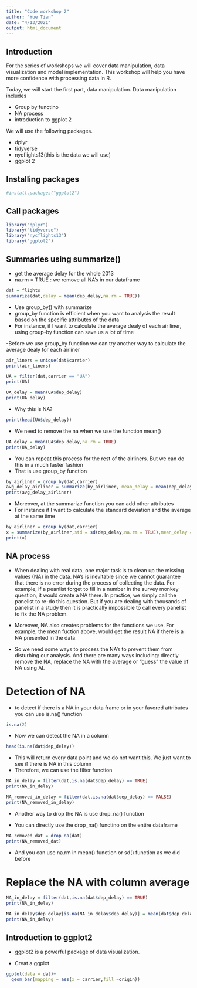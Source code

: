 ```yaml
---
title: "Code workshop 2"
author: "Yue Tian"
date: "4/13/2021"
output: html_document
---
```


## Introduction 

For the series of workshops we will cover data manipulation, data visualization and model implementation.
This workshop will help you have more confidence with processing data in R.

Today, we will start the first part, data manipulation. 
Data manipulation includes 

- Group by functino 
- NA process
- introduction to ggplot 2

We will use the following packages. 

- dplyr
- tidyverse
- nycflights13(this is the data we will use)
- ggplot 2

## Installing packages

```r
#install.packages("ggplot2")

```

## Call packages

```r
library("dplyr")
library("tidyverse")
library("nycflights13")
library("ggplot2")
```


## Summaries using summarize()

- get the average delay for the whole 2013 
- na.rm = TRUE : we remove all NA's in our dataframe 
```r
dat = flights
summarize(dat,delay = mean(dep_delay,na.rm = TRUE))
```


- Use group_by() with summarize
- group_by function is efficient when you want to analysis the result based on the specific attributes of the data
- For instance, if I want to calculate the average dealy of each air liner, using group-by function can save us a lot of time

-Before we use group_by function we can try another way to calculate the average dealy for each airliner
```r
air_liners = unique(dat$carrier)
print(air_liners)
```

```r
UA = filter(dat,carrier == "UA")
print(UA)
```
```r
UA_delay = mean(UA$dep_delay)
print(UA_delay)
```
- Why this is NA?

```r
print(head(UA$dep_delay))
```

- We need to remove the na when we use the function mean()
```r
UA_delay = mean(UA$dep_delay,na.rm = TRUE)
print(UA_delay)
```
- You can repeat this process for the rest of the airliners. But we can do this in a much faster fashion 
- That is use group_by function 

```r
by_airliner = group_by(dat,carrier)
avg_delay_airliner = summarize(by_airliner, mean_delay = mean(dep_delay,na.rm = TRUE))
print(avg_delay_airliner)
```

- Moreover, at the summarize function you can add other attributes
- For instance if I want to calculate the standard deviation and the average at the same time
```r
by_airliner = group_by(dat,carrier)
x = summarize(by_airliner,std = sd(dep_delay,na.rm = TRUE),mean_delay = mean(dep_delay,na.rm = TRUE))
print(x)
```

## NA process

- When dealing with real data, one major task is to clean up the missing values (NA) in the data. NA's is inevitable since we cannot guarantee that there is no error during the process of collecting the data. For example, if a peanlist forget to fill in a number in the survey monkey question, it would create a NA there. In practice, we simply call the panelist to re-do this question. But if you are dealing with thousands of panelist in a study then it is practically impossible to call every panelist to fix the NA problem. 

- Moreover, NA also creates problems for the functions we use. For example, the mean fuction above, would get the result NA if there is a NA presented in the data.

- So we need some ways to process the NA's to prevent them from disturbing our analysis. And there are many ways including: directly remove the NA, replace the NA with the average or "guess" the value of NA using AI. 

# Detection of NA

- to detect if there is a NA in your data frame or in your favored attributes you can use is.na() function 
```r
is.na(2)
```

- Now we can detect the NA in a column 

```r
head(is.na(dat$dep_delay))
```

- This will return every data point and we do not want this. We just want to see if there is NA in this column
- Therefore, we can use the filter function

```r
NA_in_delay = filter(dat,is.na(dat$dep_delay) == TRUE)
print(NA_in_delay)
```

```r
NA_removed_in_delay = filter(dat,is.na(dat$dep_delay) == FALSE)
print(NA_removed_in_delay)
```
- Another way to drop the NA is use drop_na() function 

- You can directly use the drop_na() functino on the entire dataframe
```r
NA_removed_dat = drop_na(dat)
print(NA_removed_dat)
```
- And you can use na.rm in mean() function or sd() function as we did before


# Replace the NA with column average
```r
NA_in_delay = filter(dat,is.na(dat$dep_delay) == TRUE)
print(NA_in_delay)
```

```r
NA_in_delay$dep_delay[is.na(NA_in_delay$dep_delay)] = mean(dat$dep_delay, na.rm = TRUE)
print(NA_in_delay)
```

## Introduction to ggplot2

- ggplot2 is a powerful package of data visualization.

- Creat a ggplot 
```r
ggplot(data = dat)+
  geom_bar(mapping = aes(x = carrier,fill =origin))
```

